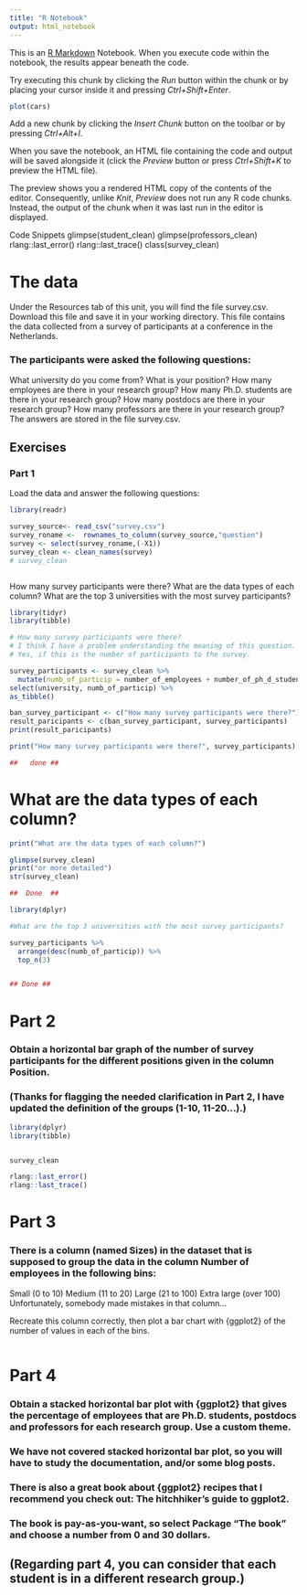 ```yaml
---
title: "R Notebook"
output: html_notebook
---
```


This is an [R Markdown](http://rmarkdown.rstudio.com) Notebook. When you execute code within the notebook, the results appear beneath the code. 

Try executing this chunk by clicking the *Run* button within the chunk or by placing your cursor inside it and pressing *Ctrl+Shift+Enter*. 

```r
plot(cars)
```

Add a new chunk by clicking the *Insert Chunk* button on the toolbar or by pressing *Ctrl+Alt+I*.

When you save the notebook, an HTML file containing the code and output will be saved alongside it (click the *Preview* button or press *Ctrl+Shift+K* to preview the HTML file).

The preview shows you a rendered HTML copy of the contents of the editor. Consequently, unlike *Knit*, *Preview* does not run any R code chunks. Instead, the output of the chunk when it was last run in the editor is displayed.

############################
Code Snippets
glimpse(student_clean)
glimpse(professors_clean)
rlang::last_error()
rlang::last_trace()
class(survey_clean)

#############################

# The data
Under the Resources tab of this unit, you will find the file survey.csv. 
Download this file and save it in your working directory.
This file contains the data collected from a survey of participants at a conference in the Netherlands. 

### The participants were asked the following questions:

What university do you come from?
What is your position?
How many employees are there in your research group?
How many Ph.D. students are there in your research group?
How many postdocs are there in your research group?
How many professors are there in your research group?
The answers are stored in the file survey.csv.

## Exercises
### Part 1
Load the data and answer the following questions:

```r

library(readr)

survey_source<- read_csv("survey.csv")
survey_roname <-  rownames_to_column(survey_source,"question")
survey <- select(survey_roname,(-X1))
survey_clean <- clean_names(survey)
# survey_clean



```

How many survey participants were there?
What are the data types of each column?
What are the top 3 universities with the most survey participants?

```r

library(tidyr)
library(tibble)

# How many survey participants were there?
# I think I have a problem understanding the meaning of this question. Do you want us to give you 30 as a response or is it something else ?
# Yes, if this is the number of participants to the survey.

survey_participants <- survey_clean %>% 
  mutate(numb_of_particip = number_of_employees + number_of_ph_d_students + number_of_postdocs + number_of_professors) %>% 
select(university, numb_of_particip) %>% 
as_tibble()

ban_survey_participant <- c("How many survey participants were there?")
result_paricipants <- c(ban_survey_participant, survey_participants)
print(result_paricipants)

print("How many survey participants were there?", survey_participants)

##   done ##


```
# What are the data types of each column?
```r
print("What are the data types of each column?")

glimpse(survey_clean)
print("or more detailed")
str(survey_clean)

##  Done  ##

```
```r

library(dplyr)

#What are the top 3 universities with the most survey participants?

survey_participants %>% 
  arrange(desc(numb_of_particip)) %>% 
  top_n(3)


## Done ##

```

# Part 2
### Obtain a horizontal bar graph of the number of survey participants for the different positions given in the column Position.
### (Thanks for flagging the needed clarification in Part 2, I have updated the definition of the groups (1-10, 11-20…).)

```r

library(dplyr)
library(tibble)


survey_clean

rlang::last_error()
rlang::last_trace()

```

# Part 3
### There is a column (named Sizes) in the dataset that is supposed to group the data in the column Number of employees in the following bins:

Small (0 to 10)
Medium (11 to 20)
Large (21 to 100)
Extra large (over 100)
Unfortunately, somebody made mistakes in that column…

Recreate this column correctly, then plot a bar chart with {ggplot2} of the number of values in each of the bins.



```r


```

# Part 4
### Obtain a stacked horizontal bar plot with {ggplot2} that gives the percentage of employees that are Ph.D. students, postdocs and professors for each research group. Use a custom theme.

### We have not covered stacked horizontal bar plot, so you will have to study the documentation, and/or some blog posts. 
### There is also a great book about {ggplot2} recipes that I recommend you check out: The hitchhiker's guide to ggplot2. 
### The book is pay-as-you-want, so select Package "The book" and choose a number from 0 and 30 dollars.
## (Regarding part 4, you can consider that each student is in a different research group.)


```r



```

